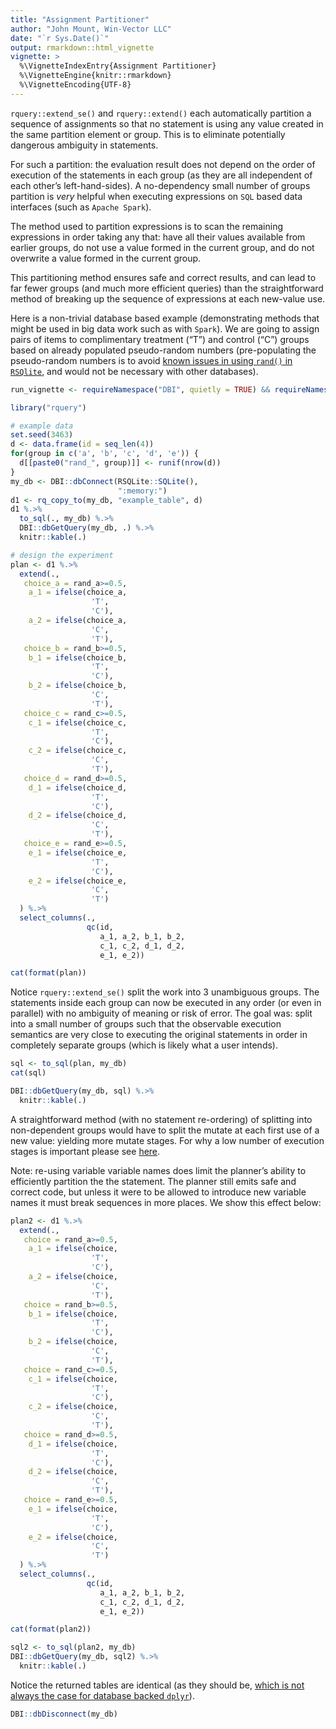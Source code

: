 ```yaml
---
title: "Assignment Partitioner"
author: "John Mount, Win-Vector LLC"
date: "`r Sys.Date()`"
output: rmarkdown::html_vignette
vignette: >
  %\VignetteIndexEntry{Assignment Partitioner}
  %\VignetteEngine{knitr::rmarkdown}
  %\VignetteEncoding{UTF-8}
---
```


`rquery::extend_se()` and `rquery::extend()` each automatically partition a sequence of assignments so that no statement is using any value created in the same partition element or group.  This is to eliminate potentially dangerous ambiguity in statements.

For such a partition: the evaluation result does not depend on the order of execution of the statements in each group (as they are all independent of each other's left-hand-sides).  A no-dependency small number of groups partition is *very* helpful when executing expressions on `SQL` based data interfaces (such as `Apache Spark`).

The method used to partition expressions is to scan the remaining expressions in order taking any that: have all their values available from earlier groups, do not use a value formed in the current group, and do not overwrite a value formed in the current group.

This partitioning method ensures safe and correct results, and can lead to far fewer groups (and much more efficient queries) than the straightforward method of breaking up the sequence of expressions at each new-value use.

Here is a non-trivial database based example (demonstrating methods that might be used in big data work such as with `Spark`). We are going to assign pairs of items to complimentary treatment ("T") and control ("C") groups based on already populated pseudo-random numbers (pre-populating the pseudo-random numbers is to avoid [known issues in using `rand()` in `RSQlite`](https://winvector.github.io/rquery/reference/if_else_block.html), and would not be necessary with other databases).

```r
run_vignette <- requireNamespace("DBI", quietly = TRUE) && requireNamespace("RSQLite", quietly = TRUE)
```


```r
library("rquery")

# example data
set.seed(3463)
d <- data.frame(id = seq_len(4))
for(group in c('a', 'b', 'c', 'd', 'e')) {
  d[[paste0("rand_", group)]] <- runif(nrow(d))
}
my_db <- DBI::dbConnect(RSQLite::SQLite(), 
                        ":memory:")
d1 <- rq_copy_to(my_db, "example_table", d)
d1 %.>%
  to_sql(., my_db) %.>%
  DBI::dbGetQuery(my_db, .) %.>%
  knitr::kable(.)

# design the experiment 
plan <- d1 %.>%
  extend(.,
   choice_a = rand_a>=0.5, 
    a_1 = ifelse(choice_a, 
                  'T', 
                  'C'),
    a_2 = ifelse(choice_a, 
                  'C', 
                  'T'),
   choice_b = rand_b>=0.5, 
    b_1 = ifelse(choice_b, 
                  'T', 
                  'C'),
    b_2 = ifelse(choice_b, 
                  'C', 
                  'T'),
   choice_c = rand_c>=0.5, 
    c_1 = ifelse(choice_c, 
                  'T', 
                  'C'),
    c_2 = ifelse(choice_c, 
                  'C', 
                  'T'),
   choice_d = rand_d>=0.5, 
    d_1 = ifelse(choice_d, 
                  'T', 
                  'C'),
    d_2 = ifelse(choice_d, 
                  'C', 
                  'T'),
   choice_e = rand_e>=0.5, 
    e_1 = ifelse(choice_e, 
                  'T', 
                  'C'),
    e_2 = ifelse(choice_e, 
                  'C', 
                  'T')
  ) %.>%
  select_columns(., 
                 qc(id,
                    a_1, a_2, b_1, b_2,
                    c_1, c_2, d_1, d_2,
                    e_1, e_2))

cat(format(plan))
```

Notice `rquery::extend_se()` split the work into 3 unambiguous groups.  The statements inside each group can now be executed in any order (or even in parallel) with no ambiguity of meaning or risk of error.  The goal was: split into a small number of groups such that the observable execution semantics are very close to executing the original statements in order in completely separate groups (which is likely what a user intends).

```r
sql <- to_sql(plan, my_db)
cat(sql)
```

```r
DBI::dbGetQuery(my_db, sql) %.>%
  knitr::kable(.)
```

A straightforward method (with no statement re-ordering) of splitting into non-dependent groups would have to split the mutate at each first use of a new value: yielding more mutate stages.  For why a low number of execution stages is important please see [here](http://winvector.github.io/FluidData/partition_mutate.html). 

Note: re-using variable variable names does limit the planner's ability to efficiently partition the the statement.  The planner still emits safe and correct code, but unless it were to be allowed to introduce new variable names it must break sequences in more places.  We show this effect below:

```r
plan2 <- d1 %.>%
  extend(.,
   choice = rand_a>=0.5, 
    a_1 = ifelse(choice, 
                  'T', 
                  'C'),
    a_2 = ifelse(choice, 
                  'C', 
                  'T'),
   choice = rand_b>=0.5, 
    b_1 = ifelse(choice, 
                  'T', 
                  'C'),
    b_2 = ifelse(choice, 
                  'C', 
                  'T'),
   choice = rand_c>=0.5, 
    c_1 = ifelse(choice, 
                  'T', 
                  'C'),
    c_2 = ifelse(choice, 
                  'C', 
                  'T'),
   choice = rand_d>=0.5, 
    d_1 = ifelse(choice, 
                  'T', 
                  'C'),
    d_2 = ifelse(choice, 
                  'C', 
                  'T'),
   choice = rand_e>=0.5, 
    e_1 = ifelse(choice, 
                  'T', 
                  'C'),
    e_2 = ifelse(choice, 
                  'C', 
                  'T')
  ) %.>%
  select_columns(., 
                 qc(id,
                    a_1, a_2, b_1, b_2,
                    c_1, c_2, d_1, d_2,
                    e_1, e_2))

cat(format(plan2))
```

```r
sql2 <- to_sql(plan2, my_db)
DBI::dbGetQuery(my_db, sql2) %.>%
  knitr::kable(.)
```

Notice the returned tables are identical (as they should be, [which
is not always the case for database backed `dplyr`](https://github.com/WinVector/rquery/blob/master/extras/AssigmentPartitioner.md#dplyr-example)).

```r
DBI::dbDisconnect(my_db)
```

